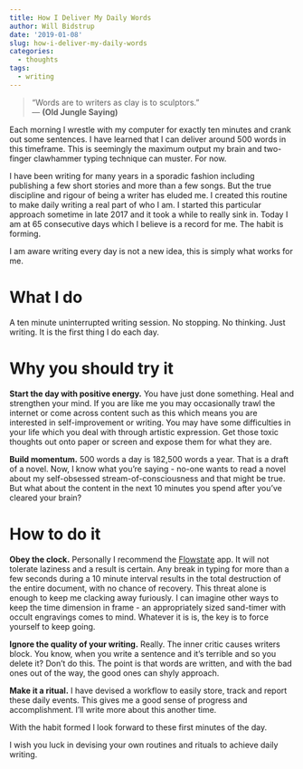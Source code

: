 ```yaml
---
title: How I Deliver My Daily Words
author: Will Bidstrup
date: '2019-01-08'
slug: how-i-deliver-my-daily-words
categories:
  - thoughts
tags:
  - writing
---
```


>“Words are to writers as clay is to sculptors.”  
> ― **(Old Jungle Saying)**  


Each morning I wrestle with my computer for exactly ten minutes and crank out some sentences. I have learned that I can deliver around 500 words in this timeframe. This is seemingly the maximum output my brain and two-finger clawhammer typing technique can muster. For now.  

I have been writing for many years in a sporadic fashion including publishing a few short stories and more than a few songs. But the true discipline and rigour of being a writer has eluded me. I created this routine to make daily writing a real part of who I am.  I started this particular approach sometime in late 2017 and it took a while to really sink in. Today I am at 65 consecutive days which I believe is a record for me. The habit is forming.  

I am aware writing every day is not a new idea, this is simply what works for me.  


# What I do

A ten minute uninterrupted writing session. No stopping. No thinking. Just writing. It is the first thing I do each day.  

# Why you should try it

**Start the day with positive energy.** You have just done something. 
Heal and strengthen your mind. If you are like me you may occasionally trawl the internet or come across content such as this which means you are interested in self-improvement or writing. You may have some difficulties in your life which you deal with through artistic expression. Get those toxic thoughts out onto paper or screen and expose them for what they are.  

**Build momentum.** 500 words a day is 182,500 words a year. That is a draft of a novel. Now, I know what you’re saying - no-one wants to read a novel about my self-obsessed stream-of-consciousness and that might be true. But what about the content in the next 10 minutes you spend after you’ve cleared your brain? 

# How to do it

**Obey the clock.** Personally I recommend the [Flowstate](http://hailoverman.com/flowstate) app. It will not tolerate laziness and a result is certain. Any break in typing for more than a few seconds during a 10 minute interval results in the total destruction of the entire document, with no chance of recovery. This threat alone is enough to keep me clacking away furiously. I can imagine other ways to keep the time dimension in frame - an appropriately sized sand-timer with occult engravings comes to mind. Whatever it is is, the key is to force yourself to keep going.  

**Ignore the quality of your writing.** Really. The inner critic causes writers block. You know, when you write a sentence and it’s terrible and so you delete it? Don’t do this. The point is that words are written, and with the bad ones out of the way, the good ones can shyly approach.  

**Make it a ritual.** I have devised a workflow to easily store, track and report these daily events. This gives me a good sense of progress and accomplishment. I'll write more about this another time.    

With the habit formed I look forward to these first minutes of the day.  

I wish you luck in devising your own routines and rituals to achieve daily writing.  